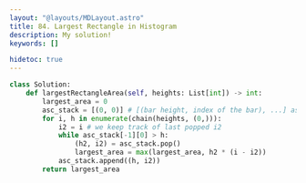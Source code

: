 ```yaml
---
layout: "@layouts/MDLayout.astro"
title: 84. Largest Rectangle in Histogram
description: My solution!
keywords: []

hidetoc: true
---
```


```py
class Solution:
    def largestRectangleArea(self, heights: List[int]) -> int:
        largest_area = 0
        asc_stack = [(0, 0)] # [(bar height, index of the bar), ...] ascending based on bar height
        for i, h in enumerate(chain(heights, (0,))):
            i2 = i # we keep track of last popped i2
            while asc_stack[-1][0] > h:
                (h2, i2) = asc_stack.pop()
                largest_area = max(largest_area, h2 * (i - i2))
            asc_stack.append((h, i2))
        return largest_area
```

